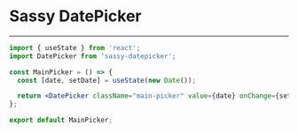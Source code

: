 
# Sassy DatePicker

---

<MainPicker />

```jsx
import { useState } from 'react';
import DatePicker from 'sassy-datepicker';

const MainPicker = () => {
  const [date, setDate] = useState(new Date());

  return <DatePicker className="main-picker" value={date} onChange={setDate} />;
};

export default MainPicker;
```
